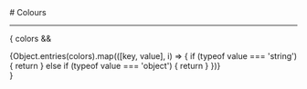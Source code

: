 


<Meta title="System/Colors" />
# Colours

---

{
  colors && 
  <div style={{paddingTop: '40px'}}>

  <ColorPalette>
    {Object.entries(colors).map(([key, value], i) => {
      if (typeof value === 'string') {
        return <ColorItem key={key+i} title={key} colors={{ [key] : value }} />
      } else if (typeof value === 'object') {
        return <ColorItem key={key+i} title={key} colors={value} />
      }
    })}
  </ColorPalette>
  
  </div>
}

